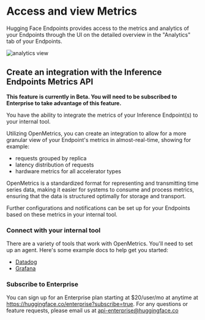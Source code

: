 # Access and view Metrics

Hugging Face Endpoints provides access to the metrics and analytics of your Endpoints through the UI on the detailed overview in the
"Analytics" tab of your Endpoints. 

<img src="https://raw.githubusercontent.com/huggingface/hf-endpoints-documentation/main/assets/analytics-update.png" alt="analytics view" />

## Create an integration with the Inference Endpoints Metrics API

**This feature is currently in Beta. You will need to be subscribed to Enterprise to take advantage of this feature.**

You have the ability to integrate the metrics of your Inference Endpoint(s) to your internal tool. 

Utilizing OpenMetrics, you can create an integration to allow for a more granular view of your Endpoint's metrics in almost-real-time,
showing for example:
- requests grouped by replica
- latency distribution of requests
- hardware metrics for all accelerator types

OpenMetrics is a standardized format for representing and transmitting time series data, making it easier for systems to consume and
process metrics, ensuring that the data is structured optimally for storage and transport.

Further configurations and notifications can be set up for your Endpoints based on these metrics in your internal tool. 

### Connect with your internal tool

There are a variety of tools that work with OpenMetrics. You'll need to set up an agent. Here's some example docs to help get you started:

- [Datadog](https://docs.datadoghq.com/integrations/openmetrics/)
- [Grafana](https://tinyurl.com/e4fypk5m)

### Subscribe to Enterprise

You can sign up for an Enterprise plan starting at $20/user/mo at anytime at https://huggingface.co/enterprise?subscribe=true. 
For any questions or feature requests, please email us at api-enterprise@huggingface.co
